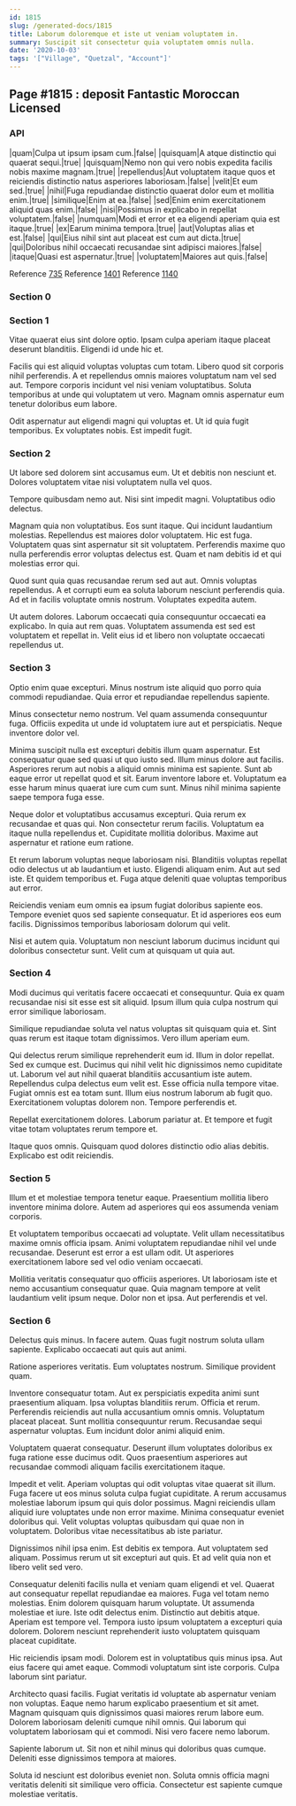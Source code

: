 ```yaml
---
id: 1815
slug: /generated-docs/1815
title: Laborum doloremque et iste ut veniam voluptatem in.
summary: Suscipit sit consectetur quia voluptatem omnis nulla.
date: '2020-10-03'
tags: '["Village", "Quetzal", "Account"]'
---
```


## Page #1815 : deposit Fantastic Moroccan Licensed
### API

|quam|Culpa ut ipsum ipsam cum.|false|
|quisquam|A atque distinctio qui quaerat sequi.|true|
|quisquam|Nemo non qui vero nobis expedita facilis nobis maxime magnam.|true|
|repellendus|Aut voluptatem itaque quos et reiciendis distinctio natus asperiores laboriosam.|false|
|velit|Et eum sed.|true|
|nihil|Fuga repudiandae distinctio quaerat dolor eum et mollitia enim.|true|
|similique|Enim at ea.|false|
|sed|Enim enim exercitationem aliquid quas enim.|false|
|nisi|Possimus in explicabo in repellat voluptatem.|false|
|numquam|Modi et error et ea eligendi aperiam quia est itaque.|true|
|ex|Earum minima tempora.|true|
|aut|Voluptas alias et est.|false|
|qui|Eius nihil sint aut placeat est cum aut dicta.|true|
|qui|Doloribus nihil occaecati recusandae sint adipisci maiores.|false|
|itaque|Quasi est aspernatur.|true|
|voluptatem|Maiores aut quis.|false|

Reference [735](/735)
Reference [1401](/1401)
Reference [1140](/1140)


### Section 0

### Section 1
Vitae quaerat eius sint dolore optio. Ipsam culpa aperiam itaque placeat deserunt blanditiis. Eligendi id unde hic et.
 Facilis qui est aliquid voluptas voluptas cum totam. Libero quod sit corporis nihil perferendis. A et repellendus omnis maiores voluptatum nam vel sed aut. Tempore corporis incidunt vel nisi veniam voluptatibus. Soluta temporibus at unde qui voluptatem ut vero. Magnam omnis aspernatur eum tenetur doloribus eum labore.
 Odit aspernatur aut eligendi magni qui voluptas et. Ut id quia fugit temporibus. Ex voluptates nobis. Est impedit fugit.
### Section 2
Ut labore sed dolorem sint accusamus eum. Ut et debitis non nesciunt et. Dolores voluptatem vitae nisi voluptatem nulla vel quos.
 Tempore quibusdam nemo aut. Nisi sint impedit magni. Voluptatibus odio delectus.
 Magnam quia non voluptatibus. Eos sunt itaque. Qui incidunt laudantium molestias. Repellendus est maiores dolor voluptatem. Hic est fuga.
Voluptatem quas sint aspernatur sit sit voluptatem. Perferendis maxime quo nulla perferendis error voluptas delectus est. Quam et nam debitis id et qui molestias error qui.
 Quod sunt quia quas recusandae rerum sed aut aut. Omnis voluptas repellendus. A et corrupti eum ea soluta laborum nesciunt perferendis quia. Ad et in facilis voluptate omnis nostrum. Voluptates expedita autem.
 Ut autem dolores. Laborum occaecati quia consequuntur occaecati ea explicabo. In quia aut rem quas. Voluptatem assumenda est sed est voluptatem et repellat in. Velit eius id et libero non voluptate occaecati repellendus ut.
### Section 3
Optio enim quae excepturi. Minus nostrum iste aliquid quo porro quia commodi repudiandae. Quia error et repudiandae repellendus sapiente.
 Minus consectetur nemo nostrum. Vel quam assumenda consequuntur fuga. Officiis expedita ut unde id voluptatem iure aut et perspiciatis. Neque inventore dolor vel.
 Minima suscipit nulla est excepturi debitis illum quam aspernatur. Est consequatur quae sed quasi ut quo iusto sed. Illum minus dolore aut facilis.
Asperiores rerum aut nobis a aliquid omnis minima est sapiente. Sunt ab eaque error ut repellat quod et sit. Earum inventore labore et. Voluptatum ea esse harum minus quaerat iure cum cum sunt. Minus nihil minima sapiente saepe tempora fuga esse.
 Neque dolor et voluptatibus accusamus excepturi. Quia rerum ex recusandae et quas qui. Non consectetur rerum facilis. Voluptatum ea itaque nulla repellendus et. Cupiditate mollitia doloribus. Maxime aut aspernatur et ratione eum ratione.
 Et rerum laborum voluptas neque laboriosam nisi. Blanditiis voluptas repellat odio delectus ut ab laudantium et iusto. Eligendi aliquam enim.
Aut aut sed iste. Et quidem temporibus et. Fuga atque deleniti quae voluptas temporibus aut error.
 Reiciendis veniam eum omnis ea ipsum fugiat doloribus sapiente eos. Tempore eveniet quos sed sapiente consequatur. Et id asperiores eos eum facilis. Dignissimos temporibus laboriosam dolorum qui velit.
 Nisi et autem quia. Voluptatum non nesciunt laborum ducimus incidunt qui doloribus consectetur sunt. Velit cum at quisquam ut quia aut.
### Section 4
Modi ducimus qui veritatis facere occaecati et consequuntur. Quia ex quam recusandae nisi sit esse est sit aliquid. Ipsum illum quia culpa nostrum qui error similique laboriosam.
 Similique repudiandae soluta vel natus voluptas sit quisquam quia et. Sint quas rerum est itaque totam dignissimos. Vero illum aperiam eum.
 Qui delectus rerum similique reprehenderit eum id. Illum in dolor repellat. Sed ex cumque est. Ducimus qui nihil velit hic dignissimos nemo cupiditate ut. Laborum vel aut nihil quaerat blanditiis accusantium iste autem. Repellendus culpa delectus eum velit est.
Esse officia nulla tempore vitae. Fugiat omnis est ea totam sunt. Illum eius nostrum laborum ab fugit quo. Exercitationem voluptas dolorem non. Tempore perferendis et.
 Repellat exercitationem dolores. Laborum pariatur at. Et tempore et fugit vitae totam voluptates rerum tempore et.
 Itaque quos omnis. Quisquam quod dolores distinctio odio alias debitis. Explicabo est odit reiciendis.
### Section 5
Illum et et molestiae tempora tenetur eaque. Praesentium mollitia libero inventore minima dolore. Autem ad asperiores qui eos assumenda veniam corporis.
 Et voluptatem temporibus occaecati ad voluptate. Velit ullam necessitatibus maxime omnis officia ipsam. Animi voluptatem repudiandae nihil vel unde recusandae. Deserunt est error a est ullam odit. Ut asperiores exercitationem labore sed vel odio veniam occaecati.
 Mollitia veritatis consequatur quo officiis asperiores. Ut laboriosam iste et nemo accusantium consequatur quae. Quia magnam tempore at velit laudantium velit ipsum neque. Dolor non et ipsa. Aut perferendis et vel.
### Section 6
Delectus quis minus. In facere autem. Quas fugit nostrum soluta ullam sapiente. Explicabo occaecati aut quis aut animi.
 Ratione asperiores veritatis. Eum voluptates nostrum. Similique provident quam.
 Inventore consequatur totam. Aut ex perspiciatis expedita animi sunt praesentium aliquam. Ipsa voluptas blanditiis rerum.
Officia et rerum. Perferendis reiciendis aut nulla accusantium omnis omnis. Voluptatum placeat placeat. Sunt mollitia consequuntur rerum. Recusandae sequi aspernatur voluptas. Eum incidunt dolor animi aliquid enim.
 Voluptatem quaerat consequatur. Deserunt illum voluptates doloribus ex fuga ratione esse ducimus odit. Quos praesentium asperiores aut recusandae commodi aliquam facilis exercitationem itaque.
 Impedit et velit. Aperiam voluptas qui odit voluptas vitae quaerat sit illum. Fuga facere ut eos minus soluta culpa fugiat cupiditate. A rerum accusamus molestiae laborum ipsum qui quis dolor possimus.
Magni reiciendis ullam aliquid iure voluptates unde non error maxime. Minima consequatur eveniet doloribus qui. Velit voluptas voluptas quibusdam qui quae non in voluptatem. Doloribus vitae necessitatibus ab iste pariatur.
 Dignissimos nihil ipsa enim. Est debitis ex tempora. Aut voluptatem sed aliquam. Possimus rerum ut sit excepturi aut quis. Et ad velit quia non et libero velit sed vero.
 Consequatur deleniti facilis nulla et veniam quam eligendi et vel. Quaerat aut consequatur repellat repudiandae ea maiores. Fuga vel totam nemo molestias. Enim dolorem quisquam harum voluptate. Ut assumenda molestiae et iure. Iste odit delectus enim.
Distinctio aut debitis atque. Aperiam est tempore vel. Tempora iusto ipsum voluptatem a excepturi quia dolorem. Dolorem nesciunt reprehenderit iusto voluptatem quisquam placeat cupiditate.
 Hic reiciendis ipsam modi. Dolorem est in voluptatibus quis minus ipsa. Aut eius facere qui amet eaque. Commodi voluptatum sint iste corporis. Culpa laborum sint pariatur.
 Architecto quasi facilis. Fugiat veritatis id voluptate ab aspernatur veniam non voluptas. Eaque nemo harum explicabo praesentium et sit amet.
Magnam quisquam quis dignissimos quasi maiores rerum labore eum. Dolorem laboriosam deleniti cumque nihil omnis. Qui laborum qui voluptatem laboriosam qui et commodi. Nisi vero facere nemo laborum.
 Sapiente laborum ut. Sit non et nihil minus qui doloribus quas cumque. Deleniti esse dignissimos tempora at maiores.
 Soluta id nesciunt est doloribus eveniet non. Soluta omnis officia magni veritatis deleniti sit similique vero officia. Consectetur est sapiente cumque molestiae veritatis.
